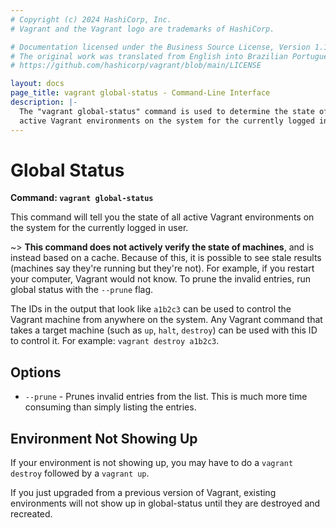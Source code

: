 ```yaml
---
# Copyright (c) 2024 HashiCorp, Inc.
# Vagrant and the Vagrant logo are trademarks of HashiCorp.

# Documentation licensed under the Business Source License, Version 1.1.
# The original work was translated from English into Brazilian Portuguese.
# https://github.com/hashicorp/vagrant/blob/main/LICENSE

layout: docs
page_title: vagrant global-status - Command-Line Interface
description: |-
  The "vagrant global-status" command is used to determine the state of all
  active Vagrant environments on the system for the currently logged in user.
---
```


# Global Status

**Command: `vagrant global-status`**

This command will tell you the state of all active Vagrant environments
on the system for the currently logged in user.

~> **This command does not actively verify the state of machines**,
and is instead based on a cache. Because of this, it is possible to see
stale results (machines say they're running but they're not). For example,
if you restart your computer, Vagrant would not know. To prune the invalid
entries, run global status with the `--prune` flag.

The IDs in the output that look like `a1b2c3` can be used to control
the Vagrant machine from anywhere on the system. Any Vagrant command
that takes a target machine (such as `up`, `halt`, `destroy`) can be
used with this ID to control it. For example: `vagrant destroy a1b2c3`.

## Options

- `--prune` - Prunes invalid entries from the list. This is much more time
  consuming than simply listing the entries.

## Environment Not Showing Up

If your environment is not showing up, you may have to do a `vagrant destroy`
followed by a `vagrant up`.

If you just upgraded from a previous version of Vagrant, existing environments
will not show up in global-status until they are destroyed and recreated.
